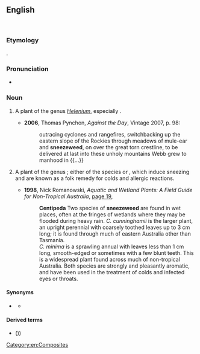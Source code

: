 ==English==
[[File:Helenium autumnale2.jpg|right|thumb|{{taxlink|Helenium autumnale|species|ver=210307}}]]
[[File:Centipeda minima 3.JPG|right|thumb|{{taxlink|Centipeda minima|species|ver=210307}}]]
[[File:Centipeda cunninghamii.jpg|right|thumb|{{taxlink|Centipeda cunninghamii|species|ver=210307}}]]

===Etymology===
{{compound|en|sneeze|weed}}.

===Pronunciation===
* {{IPA|en|/ˈsniːzwiːd/}}

===Noun===
{{en-noun|~}}

# {{lb|en|US}} A plant of the genus ''[[Helenium]]'', especially {{taxlink|Helenium autumnale|species}}.
#* '''2006''', Thomas Pynchon, ''Against the Day'', Vintage 2007, p. 98:
#*: outracing cyclones and rangefires, switchbacking up the eastern slope of the Rockies through meadows of mule-ear and '''sneezeweed''', on over the great torn crestline, to be delivered at last into these unholy mountains Webb grew to manhood in {{...}}
# {{lb|en|Australia}} A plant of the genus {{taxlink|Centipeda|genus}}; either of the species {{taxlink|Centipeda cunninghami|species}} or {{taxlink|Centipeda minima|species}}, which induce sneezing and are known as a folk remedy for colds and allergic reactions.
#* '''1998''', Nick Romanowski, ''Aquatic and Wetland Plants: A Field Guide for Non-Tropical Australia'', [http://books.google.com.au/books?id=DtdouCgCr0MC&pg=PA18&lpg=PA18&dq=%22sneezeweed%22+australia+-intitle:%22%22+-inauthor:%22%22&source=bl&ots=VuAmopBFL4&sig=20yTPvyB1YKND6mVQHeDAHtbf7c&hl=en&sa=X&ei=ny9XUKixMafYigenx4HABQ&redir_esc=y#v=onepage&q=%22sneezeweed%22%20australia%20-intitle%3A%22%22%20-inauthor%3A%22%22&f=false page 19],
#*: '''Centipeda''' Two species of '''sneezeweed''' are found in wet places, often at the fringes of wetlands where they may be flooded during heavy rain. ''C. cunninghamii'' is the larger plant, an upright perennial with coarsely toothed leaves up to 3 cm long; it is found through much of eastern Australia other than Tasmania.
#*: ''C. minima'' is a sprawling annual with leaves less than 1 cm long, smooth-edged or sometimes with a few blunt teeth. This is a widespread plant found across much of non-tropical Australia. Both species are strongly and pleasantly aromatic, and have been used in the treatment of colds and infected eyes or throats.

====Synonyms====
* {{sense|Centipeda}} {{vern|scent weed}}
** {{sense|Centipeda cunninghami}} {{vern|old man weed}}

====Derived terms====
* {{vern|common sneezeweed}} ({{taxlink|Centipeda cunninghami|species}}))

[[Category:en:Composites]]